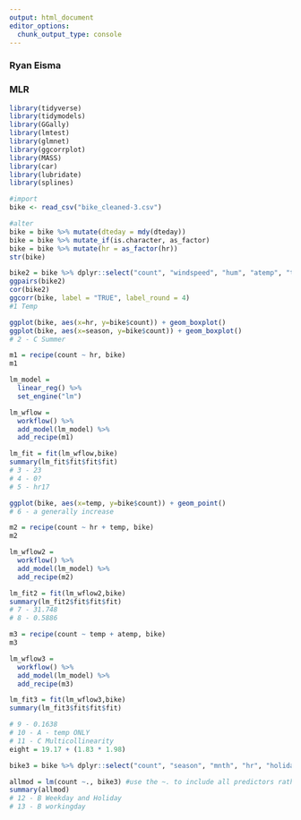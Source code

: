 ---
output: html_document
editor_options: 
  chunk_output_type: console
---
### Ryan Eisma
### MLR

```{r}
library(tidyverse)
library(tidymodels)
library(GGally)
library(lmtest)
library(glmnet)
library(ggcorrplot)
library(MASS)
library(car)
library(lubridate)
library(splines)
```

```{r}
#import
bike <- read_csv("bike_cleaned-3.csv")
```

```{r}
#alter
bike = bike %>% mutate(dteday = mdy(dteday))
bike = bike %>% mutate_if(is.character, as_factor)
bike = bike %>% mutate(hr = as_factor(hr))
str(bike)
```

```{r}
bike2 = bike %>% dplyr::select("count", "windspeed", "hum", "atemp", "temp")
ggpairs(bike2)
cor(bike2)
ggcorr(bike, label = "TRUE", label_round = 4) 
#1 Temp
```


```{r}
ggplot(bike, aes(x=hr, y=bike$count)) + geom_boxplot()
ggplot(bike, aes(x=season, y=bike$count)) + geom_boxplot()
# 2 - C Summer
```

```{r}
m1 = recipe(count ~ hr, bike)
m1

lm_model = 
  linear_reg() %>% 
  set_engine("lm")

lm_wflow = 
  workflow() %>% 
  add_model(lm_model) %>% 
  add_recipe(m1)

lm_fit = fit(lm_wflow,bike)
summary(lm_fit$fit$fit$fit)
# 3 - 23
# 4 - 0?
# 5 - hr17
```

```{r}
ggplot(bike, aes(x=temp, y=bike$count)) + geom_point()
# 6 - a generally increase

```

```{r}
m2 = recipe(count ~ hr + temp, bike)
m2

lm_wflow2 = 
  workflow() %>% 
  add_model(lm_model) %>% 
  add_recipe(m2)

lm_fit2 = fit(lm_wflow2,bike)
summary(lm_fit2$fit$fit$fit)
# 7 - 31.748
# 8 - 0.5886

```

```{r}
m3 = recipe(count ~ temp + atemp, bike)
m3

lm_wflow3 = 
  workflow() %>% 
  add_model(lm_model) %>% 
  add_recipe(m3)

lm_fit3 = fit(lm_wflow3,bike)
summary(lm_fit3$fit$fit$fit)

# 9 - 0.1638
# 10 - A - temp ONLY
# 11 - C Multicollinearity 
eight = 19.17 + (1.83 * 1.98)
```

```{r}
bike3 = bike %>% dplyr::select("count", "season", "mnth", "hr", "holiday", "weekday", "workingday", "weathersit", "temp", "atemp", "hum", "windspeed")
```

```{r}
allmod = lm(count ~., bike3) #use the ~. to include all predictors rather than typing them all in
summary(allmod)
# 12 - B Weekday and Holiday
# 13 - B workingday
```

